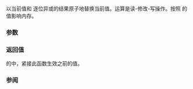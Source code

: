 {{cpp/atomic/atomic/title|fetch_xor}}
{{cpp/atomic/atomic/navbar}}
{{dcl begin}}
{{dcl h|{{tt|atomic&lt;}}''整数类型''{{sep}}{{tt|&gt;}} 特化才有的成员}}
{{dcl|num=1|since=c++11|1=
T fetch_xor( T arg, std::memory_order order =
                        std::memory_order_seq_cst ) noexcept;
}}
{{dcl|num=2|since=c++11|1=
T fetch_xor( T arg, std::memory_order order =
                        std::memory_order_seq_cst ) volatile noexcept;
}}
{{dcl end}}

以当前值和 {{c|arg}} 逐位异或的结果原子地替换当前值。运算是读-修改-写操作。按照 {{c|order}} 的值影响内存。

{{rrev|since=c++20|
重载 {{v|2}} 在参与重载决议且 {{c|std::atomic&lt;T&gt;::is_always_lock_free}} 是 {{c|false}} 时被弃用。
}}

===参数===
{{par begin}}
{{par|arg|逐位异或的另一实参}}
{{par|order|强制的内存定序约束}}
{{par end}}

===返回值===
{{c|*this}} 的{{ls|cpp/atomic/memory order#修改顺序}}中，紧接此函数生效之前的值。
 
===参阅===
{{dsc begin}}
{{dsc inc|cpp/atomic/dsc atomic_fetch_xor}}
{{dsc end}}

{{langlinks|de|en|es|fr|it|ja|pt|ru}}